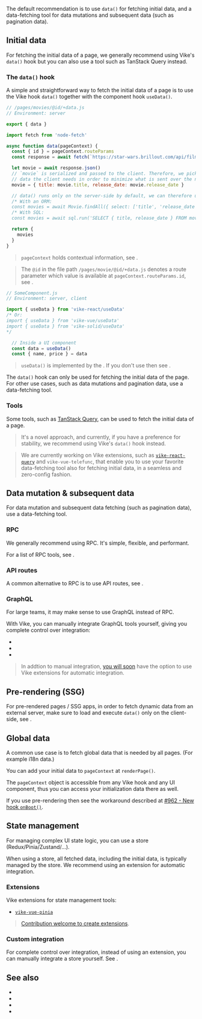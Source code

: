
The default recommendation is to use `data()` for fetching initial data, and a data-fetching tool for data mutations and subsequent data (such as pagination data).


## Initial data

For fetching the initial data of a page, we generally recommend using Vike's `data()` hook but you can also use a tool such as TanStack Query instead.

### The `data()` hook

A simple and straightforward way to fetch the initial data of a page is to use the <Link href="/data">Vike hook `data()`</Link> together with the <Link href="/useData">component hook `useData()`</Link>.

```js
// /pages/movies/@id/+data.js
// Environment: server

export { data }

import fetch from 'node-fetch'

async function data(pageContext) {
  const { id } = pageContext.routeParams
  const response = await fetch(`https://star-wars.brillout.com/api/films/${id}.json`)

  let movie = await response.json()
  // `movie` is serialized and passed to the client. Therefore, we pick only the
  // data the client needs in order to minimize what is sent over the network.
  movie = { title: movie.title, release_date: movie.release_date }

  // data() runs only on the server-side by default, we can therefore use ORM/SQL queries.
  /* With an ORM:
  const movies = await Movie.findAll({ select: ['title', 'release_date'] }) */
  /* With SQL:
  const movies = await sql.run('SELECT { title, release_date } FROM movies;') */

  return {
    movies
  }
}
```

> `pageContext` holds contextual information, see <Link href="/pageContext" />.

> The `@id` in the file path `/pages/movie/@id/+data.js` denotes a route parameter which value is available at `pageContext.routeParams.id`, see <Link href="/routing" />.

```js
// SomeComponent.js
// Environment: server, client

import { useData } from 'vike-react/useData'
/* Or:
import { useData } from 'vike-vue/useData'
import { useData } from 'vike-solid/useData'
*/

  // Inside a UI component
  const data = useData()
  const { name, price } = data
```

> `useData()` is implemented by the <UiFrameworkExtension name />. If you don't use <UiFrameworkExtension name noLink /> then see <Link href="/useData#without-vike-react-vue-solid" doNotInferSectionTitle />.

The `data()` hook can only be used for fetching the initial data of the page. For other use cases, such as data mutations and pagination data, use a data-fetching tool.

### Tools

Some tools, such as [TanStack Query](https://tanstack.com/query), can be used to fetch the initial data of a page.

> It's a novel approach, and currently, if you have a preference for stability, we recommend using Vike's `data()` hook instead.

> We are currently working on <Link href="/extensions">Vike extensions</Link>, such as [`vike-react-query`](https://github.com/vikejs/vike-react/tree/main/packages/vike-react-query) and `vike-vue-telefunc`, that enable you to use your favorite data-fetching tool also for fetching initial data, in a seamless and zero-config fashion.


## Data mutation & subsequent data

For data mutation and subsequent data fetching (such as pagination data), use a data-fetching tool.

### RPC

We generally recommend using RPC. It's simple, flexible, and performant.

For a list of RPC tools, see <Link href="/RPC" />.

### API routes

A common alternative to RPC is to use API routes, see <Link href="/api-routes" />.

### GraphQL

For large teams, it may make sense to use GraphQL instead of RPC.

With Vike, you can manually integrate GraphQL tools yourself, giving you complete control over integration:

- <Link href="/apollo-graphql" />
- <Link href="/relay" />
- <Link href="/urql" />

> In addtion to manual integration, [you will soon](https://github.com/vikejs/vike/issues/1715) have the option to use <Link href="/extensions">Vike extensions</Link> for automatic integration.


## Pre-rendering (SSG)

For <Link href="/pre-rendering">pre-rendered pages / SSG apps</Link>, in order to fetch dynamic data from an external server, make sure to load and execute `data()` only on the client-side, see <Link href="/data#environment" />.


## Global data

A common use case is to fetch global data that is needed by all pages. (For example i18n data.)

You can <Link href="/pageContext#custom">add your initial data to `pageContext` at `renderPage()`</Link>.

The <Link href="/pageContext">`pageContext` object is accessible from any Vike hook and any UI component</Link>, thus you can access your initialization data there as well.

If you use <Link href="/pre-rendering">pre-rendering</Link> then see the workaround described at [#962 - New hook `onBoot()`](https://github.com/vikejs/vike/issues/962).


## State management

For managing complex UI state logic, you can use a store (Redux/Pinia/Zustand/...).

When using a store, all fetched data, including the initial data, is typically managed by the store. We recommend using an extension for automatic integration.

### Extensions

<Link href="/extensions">Vike extensions</Link> for state management tools:

- [`vike-vue-pinia`](https://github.com/vikejs/vike-vue/tree/main/packages/vike-vue-pinia)

> [Contribution welcome to create extensions](https://github.com/vikejs/vike/issues/1715).

### Custom integration

For complete control over integration, instead of using an extension, you can manually integrate a store yourself. See <Link href="/stores" />.



## See also

- <Link href="/data" />
- <Link href="/useData" />
- <Link href="/RPC" />
- <Link href="/api-routes" />
